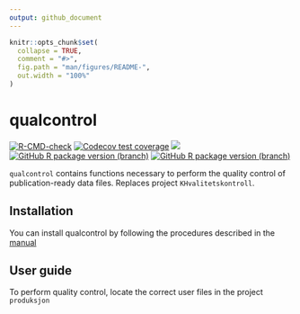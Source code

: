 ```yaml
---
output: github_document
---
```


<!-- README.md is generated from README.Rmd. Please edit that file -->

```r
knitr::opts_chunk$set(
  collapse = TRUE,
  comment = "#>",
  fig.path = "man/figures/README-",
  out.width = "100%"
)
```

# qualcontrol

<!-- badges: start -->
[![R-CMD-check](https://github.com/helseprofil/qualcontrol/workflows/R-CMD-check/badge.svg)](https://github.com/helseprofil/qualcontrol/actions)
[![Codecov test coverage](https://img.shields.io/codecov/c/github/helseprofil/qualcontrol?logo=codecov)](https://app.codecov.io/gh/helseprofil/qualcontrol?branch=main)
[![](https://img.shields.io/badge/lifecycle-stable-green.svg)](https://lifecycle.r-lib.org/articles/stages.html#stable)
[![GitHub R package version (branch)](https://img.shields.io/github/r-package/v/helseprofil/qualcontrol/main)](https://github.com/helseprofil/qualcontrol)
[![GitHub R package version (branch)](https://img.shields.io/github/r-package/v/helseprofil/qualcontrol/dev)](https://github.com/helseprofil/qualcontrol)
<!-- badges: end -->

`qualcontrol` contains functions necessary to perform the quality control of 
publication-ready data files. Replaces project `KHvalitetskontroll`. 

## Installation

You can install qualcontrol by following the procedures described in the [manual](https://helseprofil.github.io/manual/oppsett.html)

## User guide

To perform quality control, locate the correct user files in the project `produksjon`
